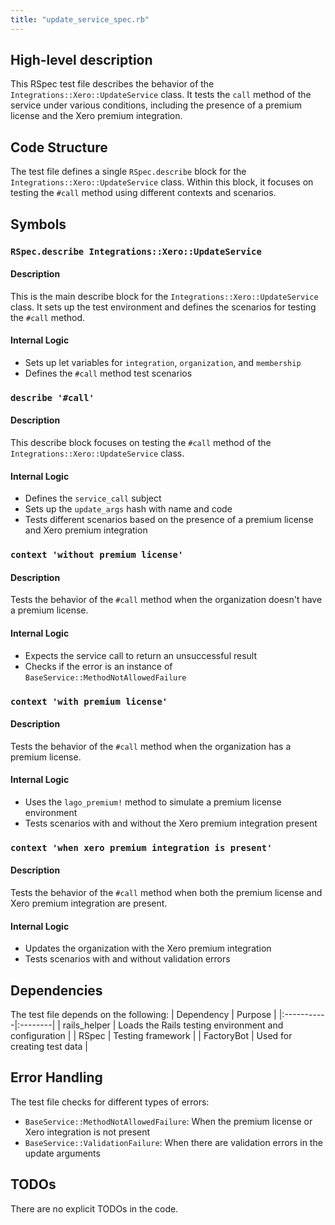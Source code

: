 ```yaml
---
title: "update_service_spec.rb"
---
```


## High-level description
This RSpec test file describes the behavior of the `Integrations::Xero::UpdateService` class. It tests the `call` method of the service under various conditions, including the presence of a premium license and the Xero premium integration.

## Code Structure
The test file defines a single `RSpec.describe` block for the `Integrations::Xero::UpdateService` class. Within this block, it focuses on testing the `#call` method using different contexts and scenarios.

## Symbols

### `RSpec.describe Integrations::Xero::UpdateService`
#### Description
This is the main describe block for the `Integrations::Xero::UpdateService` class. It sets up the test environment and defines the scenarios for testing the `#call` method.

#### Internal Logic
- Sets up let variables for `integration`, `organization`, and `membership`
- Defines the `#call` method test scenarios

### `describe '#call'`
#### Description
This describe block focuses on testing the `#call` method of the `Integrations::Xero::UpdateService` class.

#### Internal Logic
- Defines the `service_call` subject
- Sets up the `update_args` hash with name and code
- Tests different scenarios based on the presence of a premium license and Xero premium integration

### `context 'without premium license'`
#### Description
Tests the behavior of the `#call` method when the organization doesn't have a premium license.

#### Internal Logic
- Expects the service call to return an unsuccessful result
- Checks if the error is an instance of `BaseService::MethodNotAllowedFailure`

### `context 'with premium license'`
#### Description
Tests the behavior of the `#call` method when the organization has a premium license.

#### Internal Logic
- Uses the `lago_premium!` method to simulate a premium license environment
- Tests scenarios with and without the Xero premium integration present

### `context 'when xero premium integration is present'`
#### Description
Tests the behavior of the `#call` method when both the premium license and Xero premium integration are present.

#### Internal Logic
- Updates the organization with the Xero premium integration
- Tests scenarios with and without validation errors

## Dependencies
The test file depends on the following:
| Dependency | Purpose |
|:-----------|:--------|
| rails_helper | Loads the Rails testing environment and configuration |
| RSpec | Testing framework |
| FactoryBot | Used for creating test data |

## Error Handling
The test file checks for different types of errors:
- `BaseService::MethodNotAllowedFailure`: When the premium license or Xero integration is not present
- `BaseService::ValidationFailure`: When there are validation errors in the update arguments

## TODOs
There are no explicit TODOs in the code.